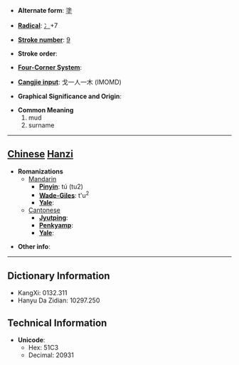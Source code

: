 * '''Alternate form''': [[塗]]

* '''[[Wiktionary:Chinese radical index| Radical]]''': [[Wiktionary:Chinese radical index 冫|冫]]+7

* '''[[Wiktionary:Chinese total strokes index|Stroke number]]''': [[Wiktionary:Chinese total strokes index 9|9]]

* '''Stroke order''': 

* '''[[Wiktionary:Chinese four corner index|Four-Corner System]]''': 

* '''[[Wiktionary:Chinese Cangjie index|Cangjie input]]''': 戈一人一木 (IMOMD)

* '''Graphical Significance and Origin''': 

* '''Common Meaning'''
*#mud
*# surname


----

== [[Chinese]] [[Hanzi]] ==

* '''Romanizations'''
** [[Mandarin]]
*** '''[[Pinyin]]''': tú (tu2)
*** '''[[Wade-Giles]]''': t'u<sup>2</sup>
*** '''[[Yale]]''': 
**[[Cantonese]]
***'''[[Jyutping]]''':
***'''[[Penkyamp]]''': 
***'''[[Yale]]''': 

* '''Other info''': 

----

== Dictionary Information ==

* KangXi: 0132.311
* Hanyu Da Zidian: 10297.250

== Technical Information ==

* '''Unicode''':
** Hex: 51C3
** Decimal: 20931